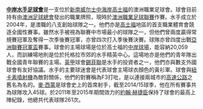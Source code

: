 {{noteTA|G1=ALeague|G2=足球}}
'''[[中岸水手足球會|中岸水手足球會]]'''是一支位於[[新南威尔士|新南威尔士]][[中海岸_(新南威爾斯州)|中海岸]][[高士福|高士福]]的澳洲職業足球會。球會目前持有由[[澳洲足球總會|澳洲足球總會]]發出的職業牌照，現時於[[澳洲職業足球聯賽|澳洲職業足球聯賽]]作賽。水手成立於2004年，是澳職的八支創始球隊之一。他們亦是[[高士福|高士福]]地區的首支職業體育會競逐全國性賽事。雖然水手被視為聯賽中市場最小的球隊之一，但他們曾兩度贏得常規賽冠軍及奪得一次季後賽冠軍，亦曾四次打入季後賽決賽。球隊亦曾四度出戰[[亞洲聯賽冠軍盃|亞洲聯賽冠軍盃]]賽事。球會的主場球場是位於高士福的[[中岸球場|中岸球場]]，能容納20,059人，而訓練場地則是位於托格拉市郊的水手精英中心。這場地亦是他們的青年隊出戰全國青年聯賽的主場。[[英甲|英甲]]球會[[錫菲聯|錫菲聯]]是水手的投資者之一，他們亦與數支外國球會有友好協議。水手的主要球迷會是代表球會主場球衣顏色的黃衫軍。球會與[[紐卡素噴射機|紐卡素噴射機]]為敵對關係，他們的對賽稱為F3打吡，是以連接兩城市的[[高速公路|高速公路]]之舊名為名的。[[麥·西蒙|麥·西蒙]]是球會史上的首席射手，截至2014/15球季，他在所有賽事共為球隊攻入45球。於2011年至2015年期間效力的[[約翰·赫捷臣|約翰·赫捷臣]]保持了球會的最高上陣紀錄，他總共代表球隊261次。